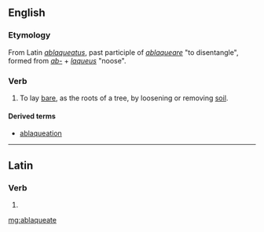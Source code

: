 ==English==

===Etymology===
From Latin ''[[ablaqueatus]]'', past participle of ''[[ablaqueare]]'' "to disentangle", formed from ''[[ab-]]'' + ''[[laqueus]]'' "noose".

===Verb===
{{en-verb|ablaqueat|ing}}

# {{transitive|obsolete}} To lay [[bare]], as the roots of a tree, by loosening or removing [[soil]].

====Derived terms====
* [[ablaqueation]]

----

==Latin==

===Verb===
{{la-verb-form|ablaqueāte}}

# {{conjugation of|ablaqueo|ablaqueō|1|p|pres|act|imp|lang=la}}

[[mg:ablaqueate]]